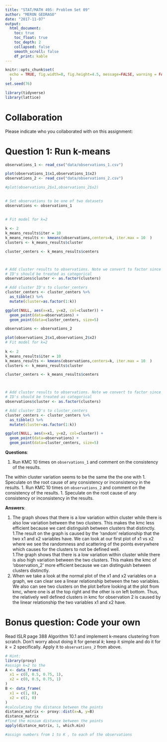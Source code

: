 ```yaml
---
title: "STAT/MATH 495: Problem Set 09"
author: "MERON GEDRAGO"
date: "2017-11-07"
output:
  html_document:
    toc: true
    toc_float: true
    toc_depth: 2
    collapsed: false
    smooth_scroll: false
    df_print: kable
---
```


```r
knitr::opts_chunk$set(
  echo = TRUE, fig.width=8, fig.height=4.5, message=FALSE, warning = FALSE
  )
set.seed(76)

library(tidyverse)
library(lattice)
```



# Collaboration

Please indicate who you collaborated with on this assignment: 



# Question 1: Run k-means

```r
observations_1 <- read_csv("data/observations_1.csv")

plot(observations_1$x1,observations_1$x2)
observations_2 <- read_csv("data/observations_2.csv")

#plot(observations_2$x1,observations_2$x2)
 

# Set observations to be one of two datasets
observations <- observations_1
 

# Fit model for k=2
 
k <- 2
k_means_results$iter = 10
k_means_results <- kmeans(observations,centers=k, iter.max = 10  )
clusters <- k_means_results$cluster

cluster_centers <- k_means_results$centers



# Add cluster results to observations. Note we convert to factor since cluster
# ID's should be treated as categorical
observations$cluster <- as.factor(clusters)

# Add cluster ID's to cluster_centers
cluster_centers <- cluster_centers %>% 
  as_tibble() %>% 
  mutate(cluster=as.factor(1:k))

ggplot(NULL, aes(x=x1, y=x2, col=cluster)) +
  geom_point(data=observations) +
  geom_point(data=cluster_centers, size=5)
```

```r
observations <- observations_2

plot(observations_2$x1,observations_2$x2)
# Fit model for k=2
 
k <- 2
k_means_results$iter = 10
k_means_results <- kmeans(observations,centers=k, iter.max = 10  )
clusters <- k_means_results$cluster

cluster_centers <- k_means_results$centers



# Add cluster results to observations. Note we convert to factor since cluster
# ID's should be treated as categorical
observations$cluster <- as.factor(clusters)

# Add cluster ID's to cluster_centers
cluster_centers <- cluster_centers %>% 
  as_tibble() %>% 
  mutate(cluster=as.factor(1:k))

ggplot(NULL, aes(x=x1, y=x2, col=cluster)) +
  geom_point(data=observations) +
  geom_point(data=cluster_centers, size=5)
```


**Questions**:

1. Run KMC 10 times on `observations_1` and comment on the consistency of the
results.

The within cluster variation seems to be the same the the one with 
1. Speculate on the root cause of any consistency or inconsistency in the
results.
1. Run KMC 10 times on `observations_2` and comment on the consistency of the
results.
1. Speculate on the root cause of any consistency or inconsistency in the
results.

**Answers**:

1. The graph shows that there is a low variation within cluster while there is also low variation between the two clusters. This makes the kmc less efficient because we cant distinguish between clusters that distinctly. 
1.The result on the graph is caused by the 'random' relationship that the two x1 and x2 variables have. We can look at our first plot of x1 vs x2 where we see the randomness and scattering of the points everywhere which causes for the clusters to not be defined well.  
1.The graph shows that there is a low variation within cluster while there is also high variation between the two clusters. This makes the kmc of 'observation_2' more efficient because we can distinguish between clusters distinctly. 
1. When we take a look at the normal plot of the x1 and x2 variables on a graph, we can clear see a linear relationship between the two variables. We also can see two clusters on the plot before looking at the plot from kmc, where one is at the top right and the other is on left bottom. Thus, the relatively well defined clusters in kmc for observation 2 is caused by the linear relationship the two variables x1 and x2 have. 



# Bonus question: Code your own

Read ISLR page 388 Algorithm 10.1 and implement k-means clustering from scratch.
Don't worry about doing it for general $k$; keep it simple and do it for $k=2$
specifically. Apply it to `observations_2` from above.

```r
# Hint:
library(proxy)
#assign k=2 to the 
A <- data_frame(
  x1 = c(0, 0.5, 0.75, 1),
  x2 = c(0, 0.5, 0.75, 1)
)
B <- data_frame(
  x1 = c(1, 0),
  x2 = c(1, 0)
)
#calculating the distance between the points 
distance_matrix <- proxy::dist(x=A, y=B)
distance_matrix
#find the minium distance between the points   
apply(distance_matrix, 1, which.min)

#assign numbers from 1 to K , to each of the observations 
 
```











